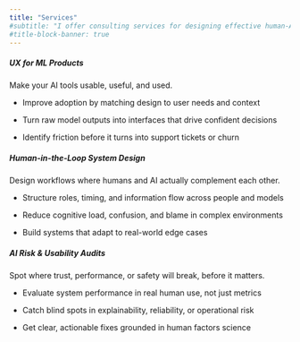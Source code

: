 ```yaml
---
title: "Services"
#subtitle: "I offer consulting services for designing effective human-AI interaction"
#title-block-banner: true
---
```


##### **UX for ML Products**

Make your AI tools usable, useful, and used.

-   Improve adoption by matching design to user needs and context

-   Turn raw model outputs into interfaces that drive confident decisions

-   Identify friction before it turns into support tickets or churn

##### **Human-in-the-Loop System Design**

Design workflows where humans and AI actually complement each other.

-   Structure roles, timing, and information flow across people and models

-   Reduce cognitive load, confusion, and blame in complex environments

-   Build systems that adapt to real-world edge cases

##### **AI Risk & Usability Audits**

Spot where trust, performance, or safety will break, before it matters.

-   Evaluate system performance in real human use, not just metrics

-   Catch blind spots in explainability, reliability, or operational risk

-   Get clear, actionable fixes grounded in human factors science

##### 
